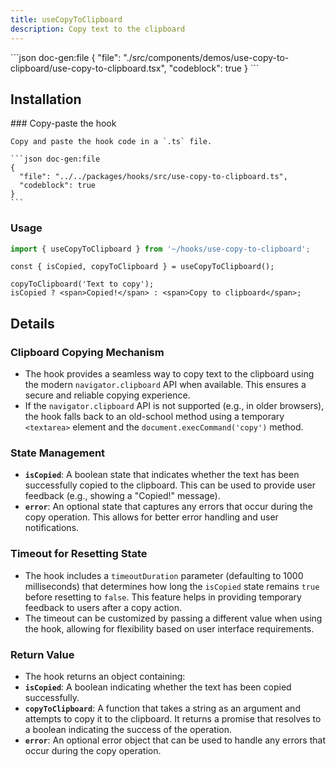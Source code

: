 ```yaml
---
title: useCopyToClipboard
description: Copy text to the clipboard
---
```


<ComponentPreview name='use-copy-to-clipboard'>
```json doc-gen:file
{
  "file": "./src/components/demos/use-copy-to-clipboard/use-copy-to-clipboard.tsx",
  "codeblock": true
}
```
</ComponentPreview>

## Installation

<Steps>

  <Step>
    ### Copy-paste the hook

    Copy and paste the hook code in a `.ts` file.

    ```json doc-gen:file
    {
      "file": "../../packages/hooks/src/use-copy-to-clipboard.ts",
      "codeblock": true
    }
    ```

  </Step>

</Steps>

### Usage

```ts
import { useCopyToClipboard } from '~/hooks/use-copy-to-clipboard';
```

```tsx
const { isCopied, copyToClipboard } = useCopyToClipboard();

copyToClipboard('Text to copy');
isCopied ? <span>Copied!</span> : <span>Copy to clipboard</span>;
```

## Details

### Clipboard Copying Mechanism

- The hook provides a seamless way to copy text to the clipboard using the modern `navigator.clipboard` API when available. This ensures a secure and reliable copying experience.
- If the `navigator.clipboard` API is not supported (e.g., in older browsers), the hook falls back to an old-school method using a temporary `<textarea>` element and the `document.execCommand('copy')` method.

### State Management

- **`isCopied`**: A boolean state that indicates whether the text has been successfully copied to the clipboard. This can be used to provide user feedback (e.g., showing a "Copied!" message).
- **`error`**: An optional state that captures any errors that occur during the copy operation. This allows for better error handling and user notifications.

### Timeout for Resetting State

- The hook includes a `timeoutDuration` parameter (defaulting to 1000 milliseconds) that determines how long the `isCopied` state remains `true` before resetting to `false`. This feature helps in providing temporary feedback to users after a copy action.
- The timeout can be customized by passing a different value when using the hook, allowing for flexibility based on user interface requirements.

### Return Value

- The hook returns an object containing:
- **`isCopied`**: A boolean indicating whether the text has been copied successfully.
- **`copyToClipboard`**: A function that takes a string as an argument and attempts to copy it to the clipboard. It returns a promise that resolves to a boolean indicating the success of the operation.
- **`error`**: An optional error object that can be used to handle any errors that occur during the copy operation.
